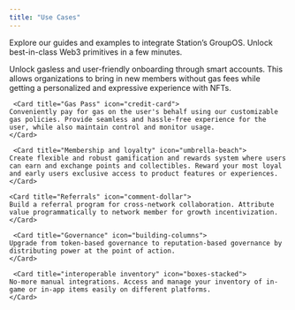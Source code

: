 ```yaml
---
title: "Use Cases"
---
```


Explore our guides and examples to integrate Station’s GroupOS. Unlock best-in-class Web3 primitives in a few minutes. 

<CardGroup cols={1}>
    <Card title="Walletless onboarding" icon="shield">
    Unlock gasless and user-friendly onboarding through smart accounts. This allows organizations to bring in new members without gas fees while getting a personalized and expressive experience with NFTs. 
    </Card>

     <Card title="Gas Pass" icon="credit-card">
    Conveniently pay for gas on the user's behalf using our customizable gas policies. Provide seamless and hassle-free experience for the user, while also maintain control and monitor usage.
    </Card>

     <Card title="Membership and loyalty" icon="umbrella-beach">
    Create flexible and robust gamification and rewards system where users can earn and exchange points and collectibles. Reward your most loyal and early users exclusive access to product features or experiences.
    </Card>

    <Card title="Referrals" icon="comment-dollar">
    Build a referral program for cross-network collaboration. Attribute value programmatically to network member for growth incentivization. 
    </Card>

     <Card title="Governance" icon="building-columns">
    Upgrade from token-based governance to reputation-based governance by distributing power at the point of action. 
    </Card>

     <Card title="interoperable inventory" icon="boxes-stacked">
    No-more manual integrations. Access and manage your inventory of in-game or in-app items easily on different platforms. 
    </Card>

</CardGroup>






